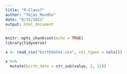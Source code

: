 ```yaml
---
title: "R-Class7"
author: "Tejas Mundhe"
date: "6/15/2021"
output: html_document
---
```


```r
knitr::opts_chunk$set(echo = TRUE)
library(tidyverse)
```
```r
x <- read_csv("birthdates.csv", col_types = cols())
```
```r
x %>%
  mutate(birth_date = str_sub(value, 2, 11))
```



